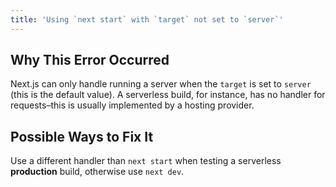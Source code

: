 ```yaml
---
title: 'Using `next start` with `target` not set to `server`'
---
```


## Why This Error Occurred

Next.js can only handle running a server when the `target` is set to `server` (this is the default value). A serverless build, for instance, has no handler for requests–this is usually implemented by a hosting provider.

## Possible Ways to Fix It

Use a different handler than `next start` when testing a serverless **production** build, otherwise use `next dev`.
